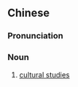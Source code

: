 ==Chinese==
{{zh-forms|type=22}}

===Pronunciation===
{{zh-pron
|m=wénhuà yán究
|cat=n
}}

===Noun===
{{zh-noun}}

# [[cultural studies]]
